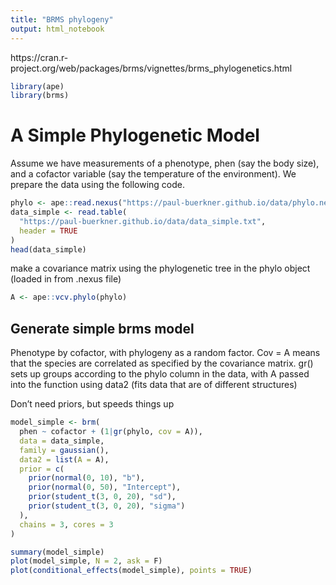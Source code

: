 ```yaml
---
title: "BRMS phylogeny"
output: html_notebook
---
```

https://cran.r-project.org/web/packages/brms/vignettes/brms_phylogenetics.html

```r
library(ape)
library(brms)
```


# A Simple Phylogenetic Model

Assume we have measurements of a phenotype, phen (say the body size), and a cofactor variable (say the temperature of the environment). We prepare the data using the following code.

```r

phylo <- ape::read.nexus("https://paul-buerkner.github.io/data/phylo.nex")
data_simple <- read.table(
  "https://paul-buerkner.github.io/data/data_simple.txt", 
  header = TRUE
)
head(data_simple)
```


make a covariance matrix using the phylogenetic tree in the phylo object (loaded in from .nexus file) 
```r
A <- ape::vcv.phylo(phylo)
```

## Generate simple brms model

 Phenotype by cofactor, with phylogeny as a random factor. 
 Cov = A means that the species are correlated as specified by the covariance matrix. gr() sets up groups according to the phylo column in the data, with A passed into the function using data2 (fits data that are of different structures)
 
 Don't need priors, but speeds things up

```r
model_simple <- brm(
  phen ~ cofactor + (1|gr(phylo, cov = A)), 
  data = data_simple, 
  family = gaussian(), 
  data2 = list(A = A),
  prior = c(
    prior(normal(0, 10), "b"), 
    prior(normal(0, 50), "Intercept"),
    prior(student_t(3, 0, 20), "sd"),
    prior(student_t(3, 0, 20), "sigma")
  ),
  chains = 3, cores = 3
)
```
```r
summary(model_simple)
plot(model_simple, N = 2, ask = F)
plot(conditional_effects(model_simple), points = TRUE) 
```




